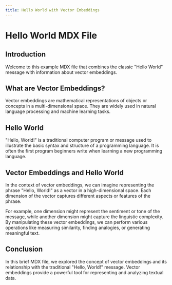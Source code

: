 ```yaml
---
title: Hello World with Vector Embeddings
---
```


# Hello World MDX File

## Introduction

Welcome to this example MDX file that combines the classic "Hello World" message with information about vector embeddings.

## What are Vector Embeddings?

Vector embeddings are mathematical representations of objects or concepts in a multi-dimensional space. They are widely used in natural language processing and machine learning tasks.

## Hello World

"Hello, World!" is a traditional computer program or message used to illustrate the basic syntax and structure of a programming language. It is often the first program beginners write when learning a new programming language.

## Vector Embeddings and Hello World

In the context of vector embeddings, we can imagine representing the phrase "Hello, World!" as a vector in a high-dimensional space. Each dimension of the vector captures different aspects or features of the phrase.

For example, one dimension might represent the sentiment or tone of the message, while another dimension might capture the linguistic complexity. By manipulating these vector embeddings, we can perform various operations like measuring similarity, finding analogies, or generating meaningful text.

## Conclusion

In this brief MDX file, we explored the concept of vector embeddings and its relationship with the traditional "Hello, World!" message. Vector embeddings provide a powerful tool for representing and analyzing textual data.
